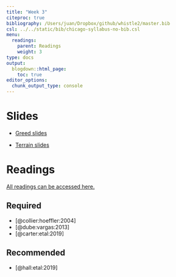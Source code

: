 ```yaml
---
title: "Week 3"
citeproc: true
bibliography: /Users/juan/Dropbox/github/whistle2/master.bib
csl: ../../static/bib/chicago-syllabus-no-bib.csl
menu: 
  readings:
    parent: Readings
    weight: 3
type: docs
output:
  blogdown::html_page:
    toc: true
editor_options: 
  chunk_output_type: console
---
```



# Slides


- [Greed slides](../../files/slides/03-greed.pdf)

- [Terrain slides](../../files/slides/03-terrain.pdf)



# Readings

[All readings can be accessed here.](https://www.dropbox.com/sh/pide0ytvjrnbp0q/AADaIbprAmBQERw4UwWleAVba?dl=0)

## Required

- [@collier:hoeffler:2004]
- [@dube:vargas:2013]
- [@carter:etal:2019]


## Recommended

- [@hall:etal:2019]

